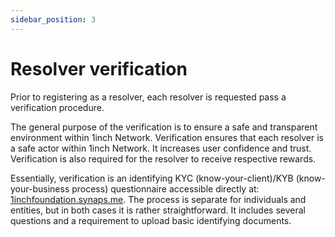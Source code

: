 ```yaml
---
sidebar_position: 3
---
```


# Resolver verification

Prior to registering as a resolver, each resolver is requested pass a verification procedure. 

The general purpose of the verification is to ensure a safe and transparent environment within 1inch Network. Verification ensures that each resolver is a safe actor within 1inch Network. It increases user confidence and trust. Verification is also required for the resolver to receive respective rewards.

Essentially, verification is an identifying KYC (know-your-client)/KYB (know-your-business process) questionnaire accessible directly at: [1inchfoundation.synaps.me](https://1inchfoundation.synaps.me). The process is separate for individuals and entities, but in both cases it is rather straightforward. It includes several questions and a requirement to upload basic identifying documents. 
